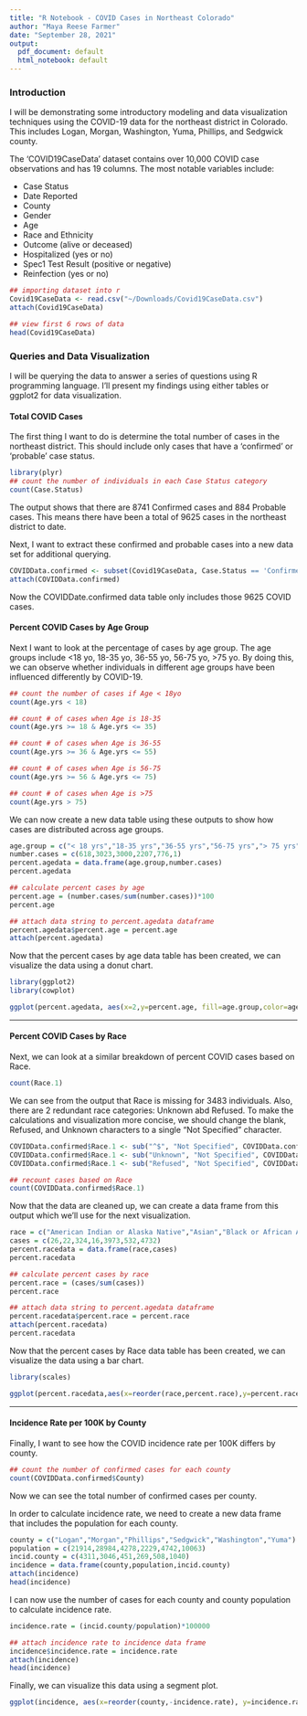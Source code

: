 ```yaml
---
title: "R Notebook - COVID Cases in Northeast Colorado"
author: "Maya Reese Farmer"
date: "September 28, 2021"
output:
  pdf_document: default
  html_notebook: default
---
```


### Introduction  
I will be demonstrating some introductory modeling and data visualization techniques using the COVID-19 data for the northeast district in Colorado. This includes Logan, Morgan, Washington, Yuma, Phillips, and Sedgwick county.

The 'COVID19CaseData' dataset contains over 10,000 COVID case observations and has 19 columns. The most notable variables include:  

 - Case Status  
 - Date Reported
 - County
 - Gender 
 - Age 
 - Race and Ethnicity  
 - Outcome (alive or deceased)
 - Hospitalized (yes or no) 
 - Spec1 Test Result (positive or negative)
 - Reinfection (yes or no) 


```r
## importing dataset into r
Covid19CaseData <- read.csv("~/Downloads/Covid19CaseData.csv")
attach(Covid19CaseData)

## view first 6 rows of data
head(Covid19CaseData)
```
 
 
### Queries and Data Visualization

I will be querying the data to answer a series of questions using R programming language. I'll present my findings using either tables or ggplot2 for data visualization.  


#### Total COVID Cases

The first thing I want to do is determine the total number of cases in the northeast district. This should include only cases that have a 'confirmed' or 'probable' case status.
```r
library(plyr)
## count the number of individuals in each Case Status category
count(Case.Status)
```
The output shows that there are 8741 Confirmed cases and 884 Probable cases. This means there have been a total of 9625 cases in the northeast district to date.  

Next, I want to extract these confirmed and probable cases into a new data set for additional querying.  

```r
COVIDData.confirmed <- subset(Covid19CaseData, Case.Status == 'Confirmed' | Case.Status == 'Probable')
attach(COVIDData.confirmed)
```
Now the COVIDDate.confirmed data table only includes those 9625 COVID cases.  



#### Percent COVID Cases by Age Group

Next I want to look at the percentage of cases by age group. The age groups include <18 yo, 18-35 yo, 36-55 yo, 56-75 yo, >75 yo. By doing this, we can observe whether individuals in different age groups have been influenced differently by COVID-19.
```r
## count the number of cases if Age < 18yo
count(Age.yrs < 18)
```
```r
## count # of cases when Age is 18-35
count(Age.yrs >= 18 & Age.yrs <= 35)
```
```r
## count # of cases when Age is 36-55
count(Age.yrs >= 36 & Age.yrs <= 55)
```
```r
## count # of cases when Age is 56-75
count(Age.yrs >= 56 & Age.yrs <= 75)
```
```r
## count # of cases when Age is >75
count(Age.yrs > 75)
```
We can now create a new data table using these outputs to show how cases are distributed across age groups. 
```r
age.group = c("< 18 yrs","18-35 yrs","36-55 yrs","56-75 yrs","> 75 yrs","Not Specified")
number.cases = c(618,3023,3000,2207,776,1)
percent.agedata = data.frame(age.group,number.cases)
percent.agedata
```
```r
## calculate percent cases by age
percent.age = (number.cases/sum(number.cases))*100
percent.age

## attach data string to percent.agedata dataframe
percent.agedata$percent.age = percent.age
attach(percent.agedata)
```

Now that the percent cases by age data table has been created, we can visualize the data using a donut chart.
```r
library(ggplot2)
library(cowplot)

ggplot(percent.agedata, aes(x=2,y=percent.age, fill=age.group,color=age.group)) + geom_col(size=1) + coord_polar(theta="y",start = 1) +  xlim(c(0.5, 2.5)) + theme_void() + geom_text(aes(label=paste0(round(percent.age),"%")),color="black",position = position_stack(vjust = 0.5),check_overlap = T,size=4.5,show.legend = FALSE) + scale_fill_manual(values=alpha(c("#751a33","#b34233","#d28f33","#d4b95e","#4ea2a2","#335c67"),0.75),name="Age Group",breaks=c("< 18 yrs","18-35 yrs","36-55 yrs","56-75 yrs","> 75 yrs","Not Specified"), labels=c("Under 18", "18-35","36-55","56-75","Over 75","Not Specified")) + scale_color_manual(values=alpha(c("#751a33","#b34233","#d28f33","#d4b95e","#4ea2a2","#335c67"),0.75),name="Age Group",breaks=c("< 18 yrs","18-35 yrs","36-55 yrs","56-75 yrs","> 75 yrs","Not Specified"), labels=c("Under 18", "18-35","36-55","56-75","Over 75","Not Specified")) + ggtitle("Percent of COVID-19 Cases by Age Group \n in the Northeast District") + theme(plot.title = element_text(size=16,face="bold",hjust = 0.5), plot.caption = element_text(size=8,hjust = 0.5), legend.title = element_text(size=12, face="bold"), legend.text = element_text(size=10)) + labs(caption = "Counties Included: Logan, Morgan, Phillips, Sedgwick, Washington, and Yuma")
```

---



#### Percent COVID Cases by Race

Next, we can look at a similar breakdown of percent COVID cases based on Race.
```r
count(Race.1)
```
We can see from the output that Race is missing for 3483 individuals. Also, there are 2 redundant race categories: Unknown abd Refused. To make the calculations and visualization more concise, we should change the blank, Refused, and Unknown characters to a single "Not Specified" character.
```r
COVIDData.confirmed$Race.1 <- sub("^$", "Not Specified", COVIDData.confirmed$Race.1)
COVIDData.confirmed$Race.1 <- sub("Unknown", "Not Specified", COVIDData.confirmed$Race.1)
COVIDData.confirmed$Race.1 <- sub("Refused", "Not Specified", COVIDData.confirmed$Race.1)

## recount cases based on Race  
count(COVIDData.confirmed$Race.1)
```
Now that the data are cleaned up, we can create a data frame from this output which we'll use for the next visualization. 
```r
race = c("American Indian or Alaska Native","Asian","Black or African American","Native Hawaiian or Other Pacific Islander","Not Specified","Other Race","White")
cases = c(26,22,324,16,3973,532,4732)
percent.racedata = data.frame(race,cases)
percent.racedata
```
```r
## calculate percent cases by race
percent.race = (cases/sum(cases))
percent.race

## attach data string to percent.agedata dataframe
percent.racedata$percent.race = percent.race
attach(percent.racedata)
percent.racedata
```

Now that the percent cases by Race data table has been created, we can visualize the data using a bar chart.
```r
library(scales)

ggplot(percent.racedata,aes(x=reorder(race,percent.race),y=percent.race,fill=reorder(race,percent.race),color=reorder(race,percent.race))) + geom_bar(stat = "identity",size=1) + coord_flip() + labs(x="",y="Percentage of COVID-19 Cases") + scale_fill_manual(values=alpha(c("#033f63","#28666e","#b5b682","#fedc97","#ea8c55","#ad2e24","#540804"),0.85),breaks=c("White","Not Specified","Other Race","Black or African American","American Indian or Alaska Native","Asian","Native Hawaiian or Other Pacific Islander")) + scale_color_manual(values=c("#033f63","#28666e","#b5b682","#fedc97","#ea8c55","#ad2e24","#540804"),breaks=c("White","Not Specified","Other Race","Black or African American","American Indian or Alaska Native","Asian","Native Hawaiian or Other Pacific Islander")) + scale_y_continuous(labels=percent) + ggtitle("Percent of COVID-19 Cases by Race \n in the Northeast District") + theme(panel.grid.major = element_blank(), panel.grid.minor = element_blank(), panel.background = element_blank(), plot.title = element_text(size=16,face="bold",hjust = 0.5), legend.position = "none", axis.text.y = element_text(face = "bold",size = 10, angle = 22.5), axis.title.x = element_text(face = "bold",size = 12),axis.line.x = element_line(color = "black"),axis.text.x = element_text(size=11)) +  scale_x_discrete(labels=c("Native Hawaiian or \n other Pacific Islander","Asian","American Indian \n or Alaska Native","Black or \n African American","Other Race","Not Specified","White"))
```

---



#### Incidence Rate per 100K by County

Finally, I want to see how the COVID incidence rate per 100K differs by county.
```r
## count the number of confirmed cases for each county
count(COVIDData.confirmed$County)
```
Now we can see the total number of confirmed cases per county.  

In order to calculate incidence rate, we need to create a new data frame that includes the population for each county.
```r
county = c("Logan","Morgan","Phillips","Sedgwick","Washington","Yuma")
population = c(21914,28984,4278,2229,4742,10063) 
incid.county = c(4311,3046,451,269,508,1040)
incidence = data.frame(county,population,incid.county)
attach(incidence)
head(incidence)
```
I can now use the number of cases for each county and county population to calculate incidence rate.
```r
incidence.rate = (incid.county/population)*100000

## attach incidence rate to incidence data frame
incidence$incidence.rate = incidence.rate
attach(incidence)
head(incidence)
```

Finally, we can visualize this data using a segment plot.
```r
ggplot(incidence, aes(x=reorder(county,-incidence.rate), y=incidence.rate,color=reorder(county,-incidence.rate),fill=reorder(county,-incidence.rate))) + geom_segment(aes(x=reorder(county,-incidence.rate), xend=reorder(county,-incidence.rate),y=0, yend=incidence.rate),size=2) + geom_point(size=7,shape=21,alpha=0.6) + labs(x="County",y="Incidence per 100K") + scale_fill_brewer(palette="RdBu") + scale_color_brewer(palette = "RdBu") + ggtitle("Incidence Rate of COVID-19 Per 100K \n Ordered by County") + theme(plot.title = element_text(size=16,face="bold",hjust = 0.5),axis.ticks.x = element_blank(),axis.text.x = element_text(size=11),axis.title.x = element_text(face="bold",size = 12),axis.title.y = element_text(face = "bold",size = 12), axis.text.y = element_text(size = 11),legend.position = "none",panel.grid.major = element_blank(),panel.grid.minor = element_blank(),panel.background = element_blank())
```








